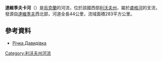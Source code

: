 '''達維季夫卡河'''（{{lang-uk|Давидівка}}）是[[烏克蘭|烏克蘭]]的河流，位於該國西部[[利沃夫州|利沃夫州]]，屬於[[盧格河|盧格河]]的支流，發源自[[達維季夫|達維季夫]]西北部，河道全長44公里，流域面積283平方公里。

==參考資料==
* [https://web.archive.org/web/20130507133922/http://www.rybalymo.org.ua/?p=460 Річка Давидівка]

{{DEFAULTSORT:Давидівка (річка)}}
[[Category:利沃夫州河流|Category:利沃夫州河流]]


{{Ukraine-river-stub}}